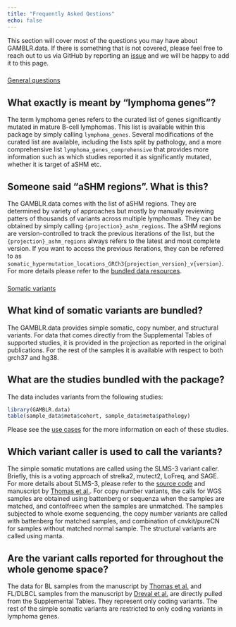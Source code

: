 ```yaml
---
title: "Frequently Asked Qestions"
echo: false
---
```


This section will cover most of the questions you may have about GAMBLR.data. If
there is something that is not covered, please feel free to reach out to us via
GitHub by reporting an [issue](https://github.com/morinlab/GAMBLR.data/issues/new)
and we will be happy to add it to this page.

###


<div class="d-grid gap-2"><a class="btn btn-lg btn-primary" data-bs-toggle="collapse" href="#General" role="button" aria-expanded="false" aria-controls="General">General questions</a></div>

::: {#General .collapse .multi-collapse}

## What exactly is meant by "lymphoma genes"?

The term lymphoma genes refers to the curated list of genes significantly
mutated in mature B-cell lymphomas. This list is available within this package
by simply calling `lymphoma_genes`.
Several modifications of the curated list are available, including the lists
split by pathology, and a more comprehensive list `lymphoma_genes_comprehensive`
that provides more information such as which studies reported it as significantly
mutated, whether it is target of aSHM etc.

## Someone said "aSHM regions". What is this?

The GAMBLR.data comes with the list of aSHM regions. They are determined by
variety of approaches but mostly by manually reviewing patters of thousands of
variants across multiple lymphomas. They can be obtained by simply calling
`{projection}_ashm_regions`.
The aSHM regions are version-controlled to track the previous iterations of the
list, but the `{projection}_ashm_regions` always refers to the latest and most
complete version. If you want to access the previous iterations, they can be
referred to as `somatic_hypermutation_locations_GRCh3{projection_version}_v{version}`.
For more details please refer to the [bundled data resources](./resources/bundled_data.html).

:::

###

<div class="d-grid gap-2"><a class="btn btn-lg btn-primary" data-bs-toggle="collapse" href="#SomaticVariants" role="button" aria-expanded="false" aria-controls="SomaticVariants">Somatic variants</a></div>

###

::: {#SomaticVariants .collapse .multi-collapse}

## What kind of somatic variants are bundled?

The GAMBLR.data provides simple somatic, copy number, and structural variants.
For data that comes directly from the Supplemental Tables of supported studies,
it is provided in the projection as reported in the original publications. For
the rest of the samples it is available with respect to both grch37 and hg38.

## What are the studies bundled with the package?

The data includes variants from the following studies:
```r
library(GAMBLR.data)
table(sample_data$meta$cohort, sample_data$meta$pathology)
```

Please see the [use cases](./why.html#use-cases) for the more information on
each of these studies.

## Which variant caller is used to call the variants?

The simple somatic mutations are called using the SLMS-3 variant caller. Briefly,
this is a voting approach of strelka2, mutect2, LoFreq, and SAGE. For more
details about SLMS-3, please refer to the [source code](https://github.com/LCR-BCCRC/lcr-modules/tree/master/modules/slms_3) and manuscript by [Thomas et al.](https://doi.org/10.1182/blood.2022016534).
For copy number variants, the calls for WGS samples are obtained using
battenberg or sequenza when the samples are matched, and contolfreec when the
samples are unmatched. The samples subjected to whole exome sequencing, the
copy number variants are called with battenberg for matched samples, and
combination of cnvkit/pureCN for samples without matched normal sample.
The structural variants are called using manta.

## Are the variant calls reported for throughout the whole genome space?

The data for BL samples from the manuscript by [Thomas et al.](https://doi.org/10.1182/blood.2022016534) and FL/DLBCL samples from the manuscript by [Dreval et al.](https://doi.org/10.1182/blood.2022018719) are directly pulled from the Supplemental Tables. They
represent only coding variants.
The rest of the simple somatic variants are restricted to only coding variants
in lymphoma genes.

:::

###
